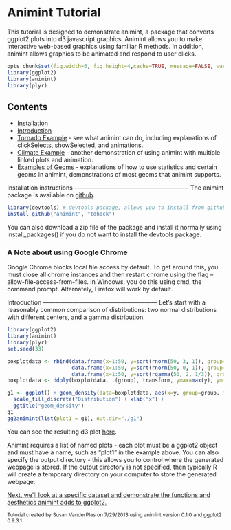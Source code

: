 Animint Tutorial
========================================================

This tutorial is designed to demonstrate animint, a package that converts ggplot2 plots into d3 javascript graphics. Animint allows you to make interactive web-based graphics using familiar R methods. In addition, animint allows graphics to be animated and respond to user clicks.
```r
opts_chunk$set(fig.width=6, fig.height=4,cache=TRUE, message=FALSE, warning=FALSE)
library(ggplot2)
library(animint)
library(plyr)
```

Contents
---------------------------------------------------------
* [Installation](#install)
* [Introduction](#intro)
* [Tornado Example](tornadoes.html#tornadoes) - see what animint can do, including explanations of clickSelects, showSelected, and animations. 
* [Climate Example](climate.html) - another demonstration of using animint with multiple linked plots and animation.
* [Examples of Geoms](geoms.html) - explanations of how to use statistics and certain geoms in animint, demonstrations of most geoms that animint supports. 

<a name="install"/>
Installation instructions
---------------------------------------------------------
The animint package is available on [github](https://github.com/tdhock/animint). 
```r
library(devtools) # devtools package, allows you to install from github repositories
install_github("animint", "tdhock") 
```
You can also download a zip file of the package and install it normally using install_packages() if you do not want to install the devtools package.

### A Note about using Google Chrome

Google Chrome blocks local file access by default. To get around this, you must close all chrome instances and then restart chrome using the flag --allow-file-access-from-files. In Windows, you do this using cmd, the command prompt. Alternately, Firefox will work by default.

<a name="intro"/>
Introduction 
---------------------------------------------------------
Let's start with a reasonably common comparison of distributions: two normal distributions with different centers, and a gamma distribution. 

```r
library(ggplot2)
library(animint)
library(plyr)
set.seed(33)

boxplotdata <- rbind(data.frame(x=1:50, y=sort(rnorm(50, 3, 1)), group="N(3,1)"),
                     data.frame(x=1:50, y=sort(rnorm(50, 0, 1)), group="N(0,1)"), 
                     data.frame(x=1:50, y=sort(rgamma(50, 2, 1/3)), group="Gamma(2,1/3)"))
boxplotdata <- ddply(boxplotdata, .(group), transform, ymax=max(y), ymin=min(y), med=median(y))

g1 <- ggplot() + geom_density(data=boxplotdata, aes(x=y, group=group, fill=group), alpha=.5) +
  scale_fill_discrete("Distribution") + xlab("x") + 
  ggtitle("geom_density")
g1
gg2animint(list(plot1 = g1), out.dir="./g1")
```

You can see the resulting d3 plot [here](g1/index.html).

Animint requires a list of named plots - each plot must be a ggplot2 object and must have a name, such as "plot1" in the example above. You can also specify the output directory - this allows you to control where the generated webpage is stored. If the output directory is not specified, then typically R will create a temporary directory on your computer to store the generated webpage. 


[Next, we'll look at a specific dataset and demonstrate the functions and aesthetics animint adds to ggplot2.](tornadoes.html)


<sub>Tutorial created by Susan VanderPlas on 7/29/2013 using animint version 0.1.0 and ggplot2 0.9.3.1</sub>